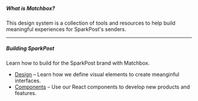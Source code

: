 ##### What is Matchbox?

This design system is a collection of tools and resources to help build meaningful experiences for SparkPost's senders.

---

##### Building SparkPost

Learn how to build for the SparkPost brand with Matchbox.

- [Design](/design) – Learn how we define visual elements to create meanginful interfaces.
- [Components](/components) – Use our React components to develop new products and features.
